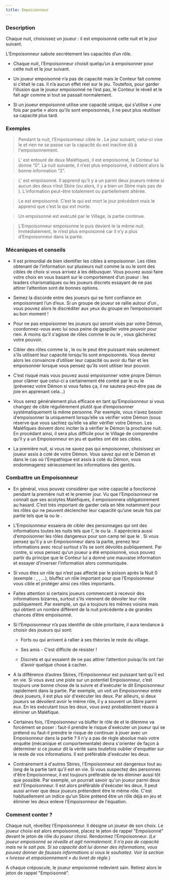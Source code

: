 ```yaml
---
title: Empoisonneur
---
```



<Role EMPOISONNEUR header />

### Description

Chaque nuit, choisissez un joueur : il est empoisonné cette nuit et le jour suivant.

L’Empoisonneur sabote secrètement les capacités d’un rôle.

-	Chaque nuit, l’Empoisonneur choisit quelqu’un à empoisonner pour cette nuit et le jour suivant.

-	Un joueur empoisonné n’a pas de capacité mais le Conteur fait comme si c’était le cas. Il n’a aucun effet réel sur le jeu. Toutefois, pour garder l’illusion que le joueur empoisonné ne l’est pas, le Conteur le réveil et le fait agir comme si tout se passait normalement.

-	Si un joueur empoisonné utilise une capacité unique, qui s’utilise « une fois par partie » alors qu’ils sont empoisonnés, il ne peut plus réutiliser sa capacité plus tard.

### Exemples

> Pendant la nuit, l’Empoisonneur cible le <Role MERCENAIRE />. Le jour suivant, celui-ci vise le <Role IMP /> et rien ne se passe car la capacité du <Role MERCENAIRE /> est inactive dû à l'empoisonnement.

> L’<Role EMPATHIQUE /> est entouré de deux Maléfiques, il est empoisonné, le Conteur lui donne “0”. La nuit suivante, il n’est plus empoisonné, il obtient alors la bonne information “2”.

> L'<Role ENQUETEUR /> est empoisonné. Il apprend qu’il y a un <Role BARON /> parmi deux joueurs même si aucun des deux n’est Sbire (ou alors, il y a bien un Sbire mais pas de <Role BARON />). L’information peut-être totalement ou partiellement altérée. 

> Le <Role CROQUE_MORT /> est empoisonné. C’est le <Role IMP /> qui est mort le jour précédent mais le <Role CROQUE_MORT /> apprend que c’est la <Role PUCELLE /> qui est morte. 

> Un <Role VERTUEUX /> empoisonné est exécuté par le Village, la partie continue.

> L’Empoisonneur empoisonne le <Role MAIRE /> puis devient le <Role IMP /> la même nuit. Immédiatement, le <Role MAIRE /> n’est plus empoisonné car il n’y a plus d’Empoisonneur dans la partie.

### Mécaniques et conseils

- Il est primordial de bien identifier les cibles à empoisonner. Les rôles obtenant de l’information sur plusieurs nuit comme la <Role VOYANTE /> ou le <Role CROQUE_MORT /> sont des cibles de choix si vous arrivez à les débusquer. Vous pouvez aussi faire votre choix en vous basant sur le comportement d’un joueur : les leaders charismatiques ou les joueurs discrets essayant de ne pas attirer l’attention sont de bonnes options.

- Semez la discorde entre des joueurs qui se font confiance en empoisonnant l’un d’eux. Si un groupe de joueur se rallie autour d’un <Role CROQUE_MORT />, vous pouvez alors le discréditer aux yeux du groupe en l’empoisonnant au bon moment !

- Pour ne pas empoisonner les joueurs qui seront visés par votre Démon, coordonnez-vous avec lui sous peine de gaspiller votre pouvoir pour rien. A moins qu’il s'agisse de rôles comme le <Role GARDIEN /> ou le <Role SOLDAT />, vous gâcheriez votre pouvoir.

- Cibler des rôles comme la <Role PUCELLE />, le <Role MERCENAIRE /> ou le <Role MAIRE /> peut être puissant mais seulement s’ils utilisent leur capacité lorsqu'ils sont empoisonnés. Vous devrez alors les convaincre d’utiliser leur capacité ou avoir du flair et les empoisonner lorsque vous pensez qu’ils vont utiliser leur pouvoir.

- C’est risqué mais vous pouvez aussi empoisonner votre propre Démon pour clâmer que celui-ci a certainement été contré par le <Role MOINE /> ou le <Role SOLDAT /> (prévenez votre Démon si vous faites ça, il ne sautera peut-être pas de joie en apprenant cela...)

- Vous serez généralement plus efficace en tant qu’Empoisonneur si vous changez de cible régulièrement plutôt que d’empoisonner systématiquement la même personne. Par exemple, vous n’avez besoin d’empoisonner la <Role VOYANTE /> uniquement lorsqu’elle va vérifier votre Démon (sous réserve que vous sachiez qu’elle va aller vérifier votre Démon. Les Maléfiques doivent donc inciter la <Role VOYANTE /> à vérifier le Démon la prochaine nuit. En procédant ainsi, il sera plus difficile pour le Village de comprendre qu’il y a un Empoisonneur en jeu et quelles ont été ses cibles.

- La première nuit, si vous ne savez pas qui empoisonner, choisissez un joueur assis à coté de votre Démon. Vous savez qui est le Démon et dans le cas où l'Empathique est assis à coté du Démon, vous endommagerez sérieusement les informations des gentils.

### Combattre un Empoisonneur

- En général, vous pouvez considérer que votre capacité a fonctionné pendant la première nuit et le premier jour. Vu que l’Empoisonneur ne connaît que ses acolytes Maléfiques, il empoisonnera obligatoirement au hasard. C’est très important de garder cela en tête notamment pour les rôles qui ne peuvent déclencher leur capacité qu’une seule fois par partie tels que la <Role PUCELLE /> ou le <Role MERCENAIRE />.

- L’Empoisonneur essaiera de cibler des personnages qui ont des informations toutes les nuits tels que l’<Role EMPATHIQUE />, le <Role CROQUE_MORT /> ou la <Role VOYANTE />. Il appréciera aussi d’empoisonner les rôles dangereux pour son camp tel que le <Role MERCENAIRE />. Si vous pensez qu’il y a un Empoisonneur dans la partie, prenez leur informations avec recul surtout s’ils se sont dévoilés publiquement. Par contre, si vous pensez qu’un joueur a été empoisonné, vous pouvez partir du principe que le Conteur lui a donné une mauvaise information et essayer d’inverser l’information alors communiquée.

- Si vous êtes un rôle qui n’est pas affecté par le poison après la Nuit 0 (exemple : <Role MAJORDOME />, <Role CUISTOT />, <Role LAVANDIERE />...), bluffez un rôle important pour que l’Empoisonneur vous cible et protéger ainsi ces rôles importants.

- Faites attention si certains joueurs commencent à recevoir des informations bizarres, surtout s’ils viennent de dévoiler leur rôle publiquement. Par exemple, un <Role EMPATHIQUE /> qui a toujours les mêmes voisins mais qui obtient un nombre différent de la nuit précédente a de grandes chances d’être empoisonné.

- Si l’Empoisonneur n’a pas identifié de cible prioritaire, il aura tendance à choisir des joueurs qui sont:

    - Forts ou qui arrivent à rallier à ses théories le reste du village.

    - Ses amis - C’est difficile de résister !

    - Discrets et qui essaient de ne pas attirer l’attention puisqu’ils ont l’air d’avoir quelque chose à cacher.

- A la différence d’autres Sbires, l’Empoisonneur est puissant tant qu’il est en vie. Si vous avez une piste sur un potentiel Empoisonneur, c’est toujours une bonne chose de la suivre et d'exécuter le dit Empoisonneur rapidement dans la partie. Par exemple, un <Role ENQUETEUR /> voit un Empoisonneur entre deux joueurs, il est plus sûr d'exécuter les deux. Par ailleurs, si deux joueurs se dévoilent avoir le même rôle, il y a souvent un Sbire parmi eux. En les exécutant tous les deux, vous avez probablement réussi à éliminer un Maléfique.

- Certaines fois, l'Empoisonneur va bluffer le rôle de <Role VERTUEUX /> et le dilemme va forcément se poser : faut-il prendre le risque d'exécuter un joueur qui se prétend <Role VERTUEUX /> ou faut-il prendre le risque de continuer à jouer avec un Empoisonneur dans la partie ? Il n'y a pas de règle absolue mais votre enquête (mécanique et comportementale) devra s'orienter de façon à déterminer si ce joueur dit la vérité sans toutefois oublier d'enquêter sur le reste de vos informations. Il est préférable d'exécuter les deux.

- Contrairement à d'autres Sbires, l'Empoisonneur est dangereux tout au long de la partie tant qu'il est en vie. Si vous suspectez des personnes d'être Empoisonneur, il est toujours préférable de les éliminer aussi tôt que possible. Par exemple, un <Role ENQUETEUR /> pourrait savoir qu'un joueur parmi deux est l'Empoisonneur. Il est alors préférable d'éxécuter les deux. Il peut aussi arriver que deux joueurs prétendent être le même rôle. C'est habituellement un indice qu'un Sbire prétend être un rôle déjà en jeu et éliminer les deux enleve l'Empoisonneur de l'équation.

### Comment conter ?

Chaque nuit, réveillez l’Empoisonneur. Il désigne un joueur de son choix. Le joueur choisi est alors empoisonné, placez le jeton de rappel "Empoisonné" devant le jeton de rôle du joueur choisi. Rendormez l’Empoisonneur. (_Le joueur empoisonné se réveille et agit normalement. Il n’a pas de capacité mais ne le sait pas. Si sa capacité doit lui donner des informations, vous pouvez donner de fausses informations si vous le souhaitez. Voir la section « Ivresse et empoisonnement » du livret de règle._)

A chaque crépuscule, le joueur empoisonné redevient sain. Retirez alors le jeton de rappel "Empoisonné". 
